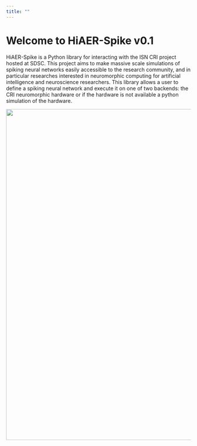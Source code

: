 ```yaml
---
title: ""
---
```


# Welcome to HiAER-Spike v0.1

HiAER-Spike is a Python library for interacting with the ISN CRI project hosted at SDSC. This project aims to make massive scale simulations of spiking neural networks easily accessible to the research community, and in particular researches interested in neuromorphic computing for artificial intelligence and neuroscience researchers. This library allows a user to define a spiking neural network and execute it on one of two backends: the CRI neuromorphic hardware or if the hardware is not available a python simulation of the hardware.

<!-- ![](images/hiaer-spike-main.png) -->
<img src="images/hiaer-spike-main.png"  width="550" height="900">

